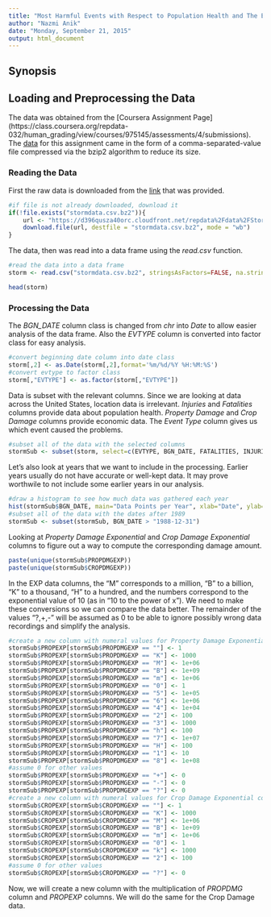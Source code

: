 ```yaml
---
title: "Most Harmful Events with Respect to Population Health and The Events with Greatest Economic Consequences"
author: "Nazmi Anik"
date: "Monday, September 21, 2015"
output: html_document
---
```


## Synopsis  

## Loading and Preprocessing the Data  

The data was obtained from the [Coursera Assignment Page] (https://class.coursera.org/repdata-032/human_grading/view/courses/975145/assessments/4/submissions). The [data](https://d396qusza40orc.cloudfront.net/repdata%2Fdata%2FStormData.csv.bz2) for this assignment came in the form of a comma-separated-value file compressed via the bzip2 algorithm to reduce its size.  

### Reading the Data  

First the raw data is downloaded from the [link](https://d396qusza40orc.cloudfront.net/repdata%2Fdata%2FStormData.csv.bz2) that was provided.  
```r
#if file is not already downloaded, download it
if(!file.exists("stormdata.csv.bz2")){
    url <- "https://d396qusza40orc.cloudfront.net/repdata%2Fdata%2FStormData.csv.bz2"
    download.file(url, destfile = "stormdata.csv.bz2", mode = "wb")
}
```
  
The data, then was read into a data frame using the *read.csv* function.  
```r
#read the data into a data frame
storm <- read.csv("stormdata.csv.bz2", stringsAsFactors=FALSE, na.strings="NA")

head(storm)
```

### Processing the Data  

The *BGN_DATE* column class is changed from *chr* into *Date* to allow easier analysis of the data frame. Also the *EVTYPE* column is converted into factor class for easy analysis.  
```r
#convert beginning date column into date class
storm[,2] <- as.Date(storm[,2],format='%m/%d/%Y %H:%M:%S')
#convert evtype to factor class
storm[,"EVTYPE"] <- as.factor(storm[,"EVTYPE"])
```

Data is subset with the relevant columns. Since we are looking at data across the United States, location data is irrelevant. *Injuries* and *Fatalities* columns provide data about population health. *Property Damage* and *Crop Damage* columns provide economic data. The *Event Type* column gives us which event caused the problems.  
```r
#subset all of the data with the selected columns
stormSub <- subset(storm, select=c(EVTYPE, BGN_DATE, FATALITIES, INJURIES, PROPDMG, PROPDMGEXP, CROPDMG, CROPDMGEXP))
```

Let's also look at years that we want to include in the processing. Earlier years usually do not have accurate or well-kept data. It may prove worthwile to not include some earlier years in our analysis.  
```r
#draw a histogram to see how much data was gathered each year
hist(stormSub$BGN_DATE, main="Data Points per Year", xlab="Date", ylab="Frequency", col = "steelblue", breaks = 25)
#subset all of the data with the dates after 1989
stormSub <- subset(stormSub, BGN_DATE > "1988-12-31")
```

Looking at *Property Damage Exponential* and *Crop Damage Exponential* columns to figure out a way to compute the corresponding damage amount.  
```r
paste(unique(stormSub$PROPDMGEXP))
paste(unique(stormSub$CROPDMGEXP))
```

In the EXP data columns, the "M" corresponds to a million, "B" to a billion, "K" to a thousand, "H" to a hundred, and the numbers correspond to the exponential value of 10 (as in "10 to the power of x"). We need to make these conversions so we can compare the data better. The remainder of the values "?,+,-" will be assumed as 0 to be able to ignore possibly wrong data recordings and simplify the analysis.  
```r
#create a new column with numeral values for Property Damage Exponential column
stormSub$PROPEXP[stormSub$PROPDMGEXP == ""] <- 1
stormSub$PROPEXP[stormSub$PROPDMGEXP == "K"] <- 1000
stormSub$PROPEXP[stormSub$PROPDMGEXP == "M"] <- 1e+06
stormSub$PROPEXP[stormSub$PROPDMGEXP == "B"] <- 1e+09
stormSub$PROPEXP[stormSub$PROPDMGEXP == "m"] <- 1e+06
stormSub$PROPEXP[stormSub$PROPDMGEXP == "0"] <- 1
stormSub$PROPEXP[stormSub$PROPDMGEXP == "5"] <- 1e+05
stormSub$PROPEXP[stormSub$PROPDMGEXP == "6"] <- 1e+06
stormSub$PROPEXP[stormSub$PROPDMGEXP == "4"] <- 1e+04
stormSub$PROPEXP[stormSub$PROPDMGEXP == "2"] <- 100
stormSub$PROPEXP[stormSub$PROPDMGEXP == "3"] <- 1000
stormSub$PROPEXP[stormSub$PROPDMGEXP == "h"] <- 100
stormSub$PROPEXP[stormSub$PROPDMGEXP == "7"] <- 1e+07
stormSub$PROPEXP[stormSub$PROPDMGEXP == "H"] <- 100
stormSub$PROPEXP[stormSub$PROPDMGEXP == "1"] <- 10
stormSub$PROPEXP[stormSub$PROPDMGEXP == "8"] <- 1e+08
#assume 0 for other values
stormSub$PROPEXP[stormSub$PROPDMGEXP == "+"] <- 0
stormSub$PROPEXP[stormSub$PROPDMGEXP == "-"] <- 0
stormSub$PROPEXP[stormSub$PROPDMGEXP == "?"] <- 0
#create a new column with numeral values for Crop Damage Exponential column
stormSub$CROPEXP[stormSub$CROPDMGEXP == ""] <- 1
stormSub$CROPEXP[stormSub$CROPDMGEXP == "K"] <- 1000
stormSub$CROPEXP[stormSub$CROPDMGEXP == "M"] <- 1e+06
stormSub$CROPEXP[stormSub$CROPDMGEXP == "B"] <- 1e+09
stormSub$CROPEXP[stormSub$CROPDMGEXP == "m"] <- 1e+06
stormSub$CROPEXP[stormSub$CROPDMGEXP == "0"] <- 1
stormSub$CROPEXP[stormSub$CROPDMGEXP == "k"] <- 1000
stormSub$CROPEXP[stormSub$CROPDMGEXP == "2"] <- 100
#assume 0 for other values
stormSub$CROPEXP[stormSub$CROPDMGEXP == "?"] <- 0
```

Now, we will create a new column with the multiplication of *PROPDMG* column and *PROPEXP* columns. We will do the same for the Crop Damage data.